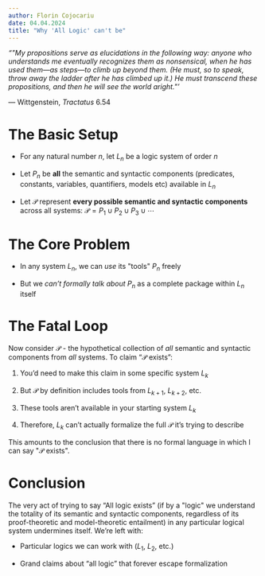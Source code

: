 ```yaml
---
author: Florin Cojocariu
date: 04.04.2024
title: "Why 'All Logic' can't be"
---
```


::: epigraph
*"\"My propositions serve as elucidations in the following way: anyone
who understands me eventually recognizes them as nonsensical, when he
has used them---as steps---to climb up beyond them. (He must, so to
speak, throw away the ladder after he has climbed up it.) He must
transcend these propositions, and then he will see the world aright.\"'*

--- Wittgenstein, *Tractatus* 6.54
:::

# The Basic Setup

- For any natural number $n$, let $L_n$ be a logic system of order $n$

- Let $P_n$ be **all** the semantic and syntactic components
  (predicates, constants, variables, quantifiers, models etc) available
  in $L_n$

- Let $\mathscr{P}$ represent **every possible semantic and syntactic
  components** across all systems:
  $\mathscr{P}= P_1 \cup P_2 \cup P_3 \cup \cdots$

# The Core Problem

- In any system $L_n$, we can *use* its \"tools\" $P_n$ freely

- But we *can't formally talk about* $P_n$ as a complete package within
  $L_n$ itself

# The Fatal Loop

Now consider $\mathscr{P}$ - the hypothetical collection of *all*
semantic and syntactic components from *all* systems. To claim
"$\mathscr{P}$ exists":

1.  You'd need to make this claim in some specific system $L_k$

2.  But $\mathscr{P}$ by definition includes tools from $L_{k+1}$,
    $L_{k+2}$, etc.

3.  These tools aren't available in your starting system $L_k$

4.  Therefore, $L_k$ can't actually formalize the full $\mathscr{P}$
    it's trying to describe

This amounts to the conclusion that there is no formal language in which
I can say \"$\mathscr{P}$ exists\".

# Conclusion

The very act of trying to say "All logic exists" (if by a \"logic\" we
understand the totality of its semantic and syntactic components,
regardless of its proof-theoretic and model-theoretic entailment) in any
particular logical system undermines itself. We're left with:

- Particular logics we can work with ($L_1$, $L_2$, etc.)

- Grand claims about "all logic" that forever escape formalization
